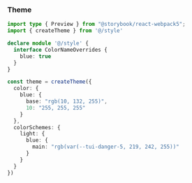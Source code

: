 
<Meta title='Config' />

### Theme

```typescript
import type { Preview } from "@storybook/react-webpack5";
import { createTheme } from '@/style'

declare module '@/style' {
  interface ColorNameOverrides {
    blue: true
  }
}

const theme = createTheme({
  color: {
    blue: {
      base: "rgb(10, 132, 255)",
      10: "255, 255, 255"
    }
  },
  colorSchemes: {
    light: {
      blue: {
        main: "rgb(var(--tui-danger-5, 219, 242, 255))"
      }
    }
  }
})
```